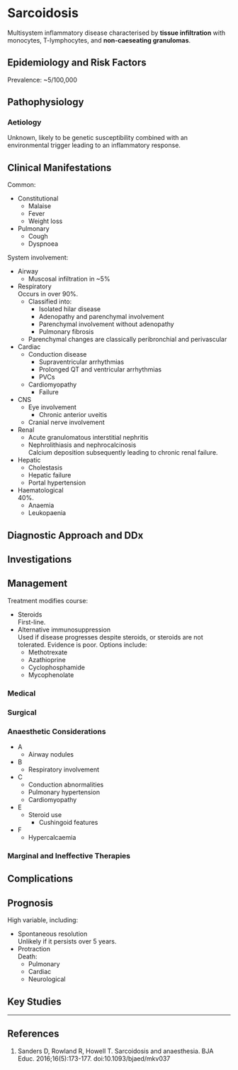 # Sarcoidosis


Multisystem inflammatory disease characterised by **tissue infiltration** with monocytes, T-lymphocytes, and **non-caeseating granulomas**.

## Epidemiology and Risk Factors

Prevalence: ~5/100,000


## Pathophysiology



### Aetiology

Unknown, likely to be genetic susceptibility combined with an environmental trigger leading to an inflammatory response.

## Clinical Manifestations

Common:

* Constitutional
	* Malaise
	* Fever
	* Weight loss
* Pulmonary
	* Cough
	* Dyspnoea


System involvement:

* Airway
	* Muscosal infiltration in ~5%
* Respiratory\
Occurs in over 90%.
	* Classified into:
		* Isolated hilar disease
		* Adenopathy and parenchymal involvement
		* Parenchymal involvement without adenopathy
		* Pulmonary fibrosis
	* Parenchymal changes are classically peribronchial and perivascular
* Cardiac
	* Conduction disease
		* Supraventricular arrhythmias
		* Prolonged QT and ventricular arrhythmias
		* PVCs
	* Cardiomyopathy
		* Failure
* CNS
	* Eye involvement\
		* Chronic anterior uveitis
	* Cranial nerve involvement
* Renal	
	* Acute granulomatous interstitial nephritis
	* Nephrolithiasis and nephrocalcinosis\
	Calcium deposition subsequently leading to chronic renal failure.
* Hepatic
	* Cholestasis
	* Hepatic failure
	* Portal hypertension
* Haematological\
40%.
	* Anaemia
	* Leukopaenia


## Diagnostic Approach and DDx

## Investigations

## Management

Treatment modifies course:

* Steroids\
First-line.
* Alternative immunosuppression\
Used if disease progresses despite steroids, or steroids are not tolerated. Evidence is poor. Options include:
	* Methotrexate
	* Azathioprine
	* Cyclophosphamide
	* Mycophenolate

### Medical

### Surgical

### Anaesthetic Considerations

* A
	* Airway nodules
* B
	* Respiratory involvement
* C
	* Conduction abnormalities
	* Pulmonary hypertension
	* Cardiomyopathy
* E
	* Steroid use
		* Cushingoid features
* F
	* Hypercalcaemia

### Marginal and Ineffective Therapies

## Complications

## Prognosis

High variable, including:

* Spontaneous resolution\
Unlikely if it persists over 5 years.
* Protraction\
Death:
	* Pulmonary
	* Cardiac
	* Neurological


## Key Studies


---

## References

1. Sanders D, Rowland R, Howell T. Sarcoidosis and anaesthesia. BJA Educ. 2016;16(5):173-177. doi:10.1093/bjaed/mkv037
